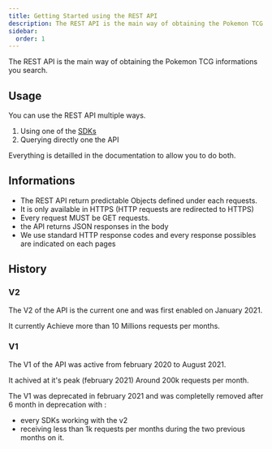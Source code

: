 ```yaml
---
title: Getting Started using the REST API
description: The REST API is the main way of obtaining the Pokemon TCG informations you search.
sidebar:
  order: 1
---
```


The REST API is the main way of obtaining the Pokemon TCG informations you search.

## Usage

You can use the REST API multiple ways.

1. Using one of the [SDKs](/sdks)
2. Querying directly one the API

Everything is detailled in the documentation to allow you to do both.

<CardGrid>
  <LinkCard title="Try one of our SDKs" href="/sdks" />
  <LinkCard title="Look at the API" href="/rest/card" />
</CardGrid>

## Informations

- The REST API return predictable Objects defined under each requests.
- It is only available in HTTPS (HTTP requests are redirected to HTTPS)
- Every request MUST be GET requests.
- the API returns JSON responses in the body
- We use standard HTTP response codes and every response possibles are indicated on each pages

## History

### V2

The V2 of the API is the current one and was first enabled on January 2021.

It currently Achieve more than 10 Millions requests per months.

### V1

The V1 of the API was active from february 2020 to August 2021.

It achived at it's peak (february 2021) Around 200k requests per month.

The V1 was deprecated in february 2021 and was completelly removed after 6 month in deprecation with :
- every SDKs working with the v2
- receiving less than 1k requests per months during the two previous months on it.
